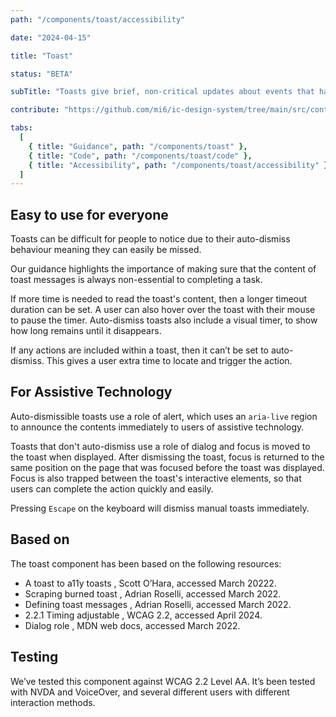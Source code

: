 ```yaml
---
path: "/components/toast/accessibility"

date: "2024-04-15"

title: "Toast"

status: "BETA"

subTitle: "Toasts give brief, non-critical updates about events that happen in an app. Toasts are sometimes called 'snackbars'."

contribute: "https://github.com/mi6/ic-design-system/tree/main/src/content/structured/components/toast"

tabs:
  [
    { title: "Guidance", path: "/components/toast" },
    { title: "Code", path: "/components/toast/code" },
    { title: "Accessibility", path: "/components/toast/accessibility" },
  ]
---
```


## Easy to use for everyone

Toasts can be difficult for people to notice due to their auto-dismiss behaviour meaning they can easily be missed.

Our guidance highlights the importance of making sure that the content of toast messages is always non-essential to completing a task.

If more time is needed to read the toast's content, then a longer timeout duration can be set. A user can also hover over the toast with their mouse to pause the timer. Auto-dismiss toasts also include a visual timer, to show how long remains until it disappears.

If any actions are included within a toast, then it can’t be set to auto-dismiss. This gives a user extra time to locate and trigger the action.

## For Assistive Technology

Auto-dismissible toasts use a role of alert, which uses an `aria-live` region to announce the contents immediately to users of assistive technology.

Toasts that don't auto-dismiss use a role of dialog and focus is moved to the toast when displayed. After dismissing the toast, focus is returned to the same position on the page that was focused before the toast was displayed. Focus is also trapped between the toast's interactive elements, so that users can complete the action quickly and easily.

Pressing `Escape` on the keyboard will dismiss manual toasts immediately.

## Based on

The toast component has been based on the following resources:

<ul>
  <li>
    <ic-link
      target="_blank"
      href="https://www.scottohara.me/blog/2019/07/08/a-toast-to-a11y-toasts.html"
      rel="noreferer noopener nofollow"
    >
      A toast to a11y toasts
    </ic-link>
    , Scott O’Hara, accessed March 20222.
  </li>
  <li>
    <ic-link
      target="_blank"
      href="https://adrianroselli.com/2019/06/scraping-burned-toast.html"
      rel="noreferer noopener nofollow"
    >
      Scraping burned toast
    </ic-link>
    , Adrian Roselli, accessed March 2022.
  </li>
  <li>
    <ic-link
      target="_blank"
      href="https://adrianroselli.com/2020/01/defining-toast-messages.html"
      rel="noreferer noopener nofollow"
    >
      Defining toast messages
    </ic-link>
    , Adrian Roselli, accessed March 2022.
  </li>
  <li>
    <ic-link
      target="_blank"
      href="https://www.w3.org/WAI/WCAG22/Understanding/timing-adjustable.html"
      rel="noreferer noopener nofollow"
    >
      2.2.1 Timing adjustable
    </ic-link>
    , WCAG 2.2, accessed April 2024.
  </li>
  <li>
    <ic-link
      target="_blank"
      href="https://developer.mozilla.org/en-US/docs/Web/Accessibility/ARIA/Roles/dialog_role"
      rel="noreferer noopener nofollow"
    >
      Dialog role
    </ic-link>
    , MDN web docs, accessed March 2022.
  </li>
</ul>

## Testing

We’ve tested this component against WCAG 2.2 Level AA. It’s been tested with NVDA and VoiceOver, and several different users with different interaction methods.
